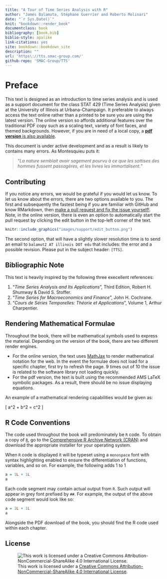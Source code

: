 ```yaml
--- 
title: "A Tour of Time Series Analysis with R"
author: "James Balamuta, Stéphane Guerrier and Roberto Molinari"
date: "`r Sys.Date()`"
knit: "bookdown::render_book"
documentclass: book
bibliography: [book.bib]
biblio-style: apalike
link-citations: yes
site: bookdown::bookdown_site
description: ""
url: 'https\://tts.smac-group.com/'
github-repo: 'SMAC-Group/TTS'
---
```


# Preface {-}


This text is designed as an introduction to time series analysis and is used as a support document for the class STAT 429 (Time Series Analysis) given at the University of Illinois at Urbana-Champaign. It preferable to always access the text online rather than a printed to be sure you are using the latest version. The online version so affords additional features over the traditional PDF copy such as a scaling text, variety of font faces, and themed backgrounds. However, if you are in need of a local copy, a [**pdf version** is also available](http://tts.smac-group.com/tts.pdf).

This document is under active development and as a result is likely to contains many errors. As Montesquieu puts it:

>
> "*La nature semblait avoir sagement pourvu à ce que les sottises des hommes fussent passagères, et les livres les immortalisent.*"
>

## Contributing {-}

If you notice any errors, we would be grateful if you would let us know. To let us know about the errors, there are two options available to you. The first and subsequently the fastest being if you are familiar with GitHub and know RMarkdown, then [make a pull request and fix the issue yourself!](https://github.com/SMAC-Group/TTS). Note, in the online version, there is even an option to automatically start the pull request by clicking the edit button in the top-left corner of the text.

```r
knitr::include_graphics("images/support/edit_button.png")
```

The second option, that will have a slightly slower resolution time is to
send an email to `balamut2 AT illinois DOT edu` that includes: the error and a
possible revision. Please put in the subject header: `[TTS]`.

## Bibliographic Note {-}

This text is heavily inspired by the following three execellent references:

1. "*Time Series Analysis and Its Applications*", Third Edition, Robert H. Shumway & David S. Stoffer.
2. "*Time Series for Macroeconomics and Finance*", John H. Cochrane.
3. "*Cours de Séries Temporelles: Théorie et Applications*", Volume 1, Arthur Charpentier.

##  Rendering Mathematical Formulae {-}

Throughout the book, there will be mathematical symbols used to express the
material. Depending on the version of the book, there are two different render
engines. 

- For the online version, the text uses [MathJax](https://www.mathjax.org/)
to render mathematical notation for the web. In the event the formulae does
not load for a specific chapter, first try to refresh the page. 9 times out of
10 the issue is related to the software library not loading quickly.
- For the pdf version, the text is built using the recommended AMS LaTeX 
symbolic packages. As a result, there should be no issue displaying equations.

An example of a mathematical rendering capabilities would be given as:

\[ a^2 + b^2 = c^2 \]

## R Code Conventions {-}

The code used throughout the book will predominately be `R` code.  To obtain
a copy of [`R`](https://cloud.r-project.org/), go to the
[Comprehensive R Archive Network (CRAN)](https://cloud.r-project.org/)
and download the appropriate installer for your operating system.

When `R` code is displayed it will be typeset using a `monospace` font with 
syntax highlighting enabled to ensure the differentiation of functions,
variables, and so on. For example, the following adds 1 to 1

```r
a = 1L + 1L
a
```

Each code segment may contain actual output from `R`. Such output will appear
in grey font prefixed by `##`. For example, the output of the above code
segment would look like so:

```r
a = 1L + 1L
a
```

Alongside the PDF download of the book, you should find the R code used within 
each chapter. 

## License {-}

![This work is licensed under a [Creative Commons Attribution-NonCommercial-ShareAlike 4.0 International License](http://creativecommons.org/licenses/by-nc-sa/4.0/).](images/license/cc.png)
